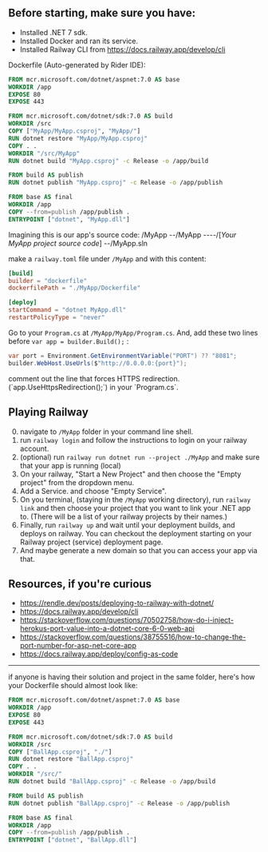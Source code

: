 
## Before starting, make sure you have:
- Installed .NET 7 sdk.
- Installed Docker and ran its service.
- Installed Railway CLI from https://docs.railway.app/develop/cli

Dockerfile (Auto-generated by Rider IDE):
```dockerfile
FROM mcr.microsoft.com/dotnet/aspnet:7.0 AS base
WORKDIR /app
EXPOSE 80
EXPOSE 443

FROM mcr.microsoft.com/dotnet/sdk:7.0 AS build
WORKDIR /src
COPY ["MyApp/MyApp.csproj", "MyApp/"]
RUN dotnet restore "MyApp/MyApp.csproj"
COPY . .
WORKDIR "/src/MyApp"
RUN dotnet build "MyApp.csproj" -c Release -o /app/build

FROM build AS publish
RUN dotnet publish "MyApp.csproj" -c Release -o /app/publish

FROM base AS final
WORKDIR /app
COPY --from=publish /app/publish .
ENTRYPOINT ["dotnet", "MyApp.dll"]
```

Imagining this is our app's source code:
/MyApp
--/MyApp
----/[*Your MyApp project source code*]
--/MyApp.sln

make a `railway.toml` file under `/MyApp` and with this content:
```toml
[build]
builder = "dockerfile"
dockerfilePath = "./MyApp/Dockerfile"

[deploy]
startCommand = "dotnet MyApp.dll"
restartPolicyType = "never"
```

Go to your `Program.cs` at `/MyApp/MyApp/Program.cs`. And, add these two lines before `var app = builder.Build();` :
```csharp
var port = Environment.GetEnvironmentVariable("PORT") ?? "8081";
builder.WebHost.UseUrls($"http://0.0.0.0:{port}");
```

<Note type='warning'>
comment out the line that forces HTTPS redirection. (`app.UseHttpsRedirection();`) in your `Program.cs`.
</Note>

## Playing Railway

0. navigate to `/MyApp` folder in your command line shell.
1. run `railway login` and follow the instructions to login on your railway account.
2. (optional) run `railway run dotnet run --project ./MyApp` and make sure that your app is running (local)
3. On your railway, "Start a New Project" and then choose the "Empty project" from the dropdown menu.
4. Add a Service. and choose "Empty Service".
5. On you terminal, (staying in the `/MyApp` working directory), run `railway link` and then choose your project that you want to link your .NET app to. (There will be a list of your railway projects by their names.)
6. Finally, run `railway up` and wait until your deployment builds, and deploys on railway. You can checkout the deployment starting on your Railway project (service) deployment page.
7. And maybe generate a new domain so that you can access your app via that.

## Resources, if you're curious
- https://rendle.dev/posts/deploying-to-railway-with-dotnet/
- https://docs.railway.app/develop/cli
- https://stackoverflow.com/questions/70502758/how-do-i-inject-herokus-port-value-into-a-dotnet-core-6-0-web-api
- https://stackoverflow.com/questions/38755516/how-to-change-the-port-number-for-asp-net-core-app
- https://docs.railway.app/deploy/config-as-code

---

<Note type='info'>
if anyone is having their solution and project in the same folder, here's how your Dockerfile should almost look like:
</Note>

```dockerfile
FROM mcr.microsoft.com/dotnet/aspnet:7.0 AS base
WORKDIR /app
EXPOSE 80
EXPOSE 443

FROM mcr.microsoft.com/dotnet/sdk:7.0 AS build
WORKDIR /src
COPY ["BallApp.csproj", "./"]
RUN dotnet restore "BallApp.csproj"
COPY . .
WORKDIR "/src/"
RUN dotnet build "BallApp.csproj" -c Release -o /app/build

FROM build AS publish
RUN dotnet publish "BallApp.csproj" -c Release -o /app/publish

FROM base AS final
WORKDIR /app
COPY --from=publish /app/publish .
ENTRYPOINT ["dotnet", "BallApp.dll"]
```
